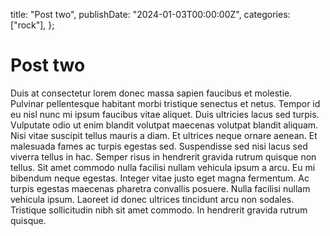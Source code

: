   title: "Post two",
  publishDate: "2024-01-03T00:00:00Z",
  categories: ["rock"],
};


<Sidebar>

# Post two

Duis at consectetur lorem donec massa sapien faucibus et molestie. Pulvinar pellentesque habitant morbi tristique senectus et netus. Tempor id eu nisl nunc mi ipsum faucibus vitae aliquet. Duis ultricies lacus sed turpis. Vulputate odio ut enim blandit volutpat maecenas volutpat blandit aliquam. Nisi vitae suscipit tellus mauris a diam. Et ultrices neque ornare aenean. Et malesuada fames ac turpis egestas sed. Suspendisse sed nisi lacus sed viverra tellus in hac. Semper risus in hendrerit gravida rutrum quisque non tellus. Sit amet commodo nulla facilisi nullam vehicula ipsum a arcu. Eu mi bibendum neque egestas. Integer vitae justo eget magna fermentum. Ac turpis egestas maecenas pharetra convallis posuere. Nulla facilisi nullam vehicula ipsum. Laoreet id donec ultrices tincidunt arcu non sodales. Tristique sollicitudin nibh sit amet commodo. In hendrerit gravida rutrum quisque.

<Three />


</Sidebar>
